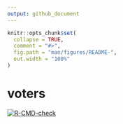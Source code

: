 ```yaml
---
output: github_document
---
```


<!-- README.md is generated from README.Rmd. Please edit that file -->

```r
knitr::opts_chunk$set(
  collapse = TRUE,
  comment = "#>",
  fig.path = "man/figures/README-",
  out.width = "100%"
)
```

# voters

<!-- badges: start -->
[![R-CMD-check](https://github.com/jvieroe/voters/workflows/R-CMD-check/badge.svg)](https://github.com/jvieroe/voters/actions)
<!-- badges: end -->

